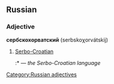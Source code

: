 ==Russian==
[[Category:Russian adjectives]]
===Adjective===
'''сербскохорватский''' (serbskoχorvátskij)

#[[Serbo-Croatian]]
#:*{{RUchar|сербскохорва́тский [[язык|язы́к]]}} — ''the Serbo-Croatian language''